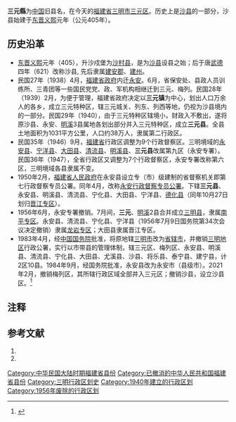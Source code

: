 '''三元縣'''为[[中国|中国]]旧县名，在今天的[[福建省|福建省]][[三明市|三明市]][[三元区|三元区]]。历史上是[[沙县|沙县]]的一部分，沙县始建于[[东晋|东晋]][[义熙_(东晋)|义熙]]元年（公元405年）。

==历史沿革==
*[[东晋|东晋]][[义熙_(东晋)|义熙]]元年（405），升沙戍堡为[[沙村县|沙村县]]，是为[[沙县|沙县]]设县之始；后于唐[[武德|武德]]四年（621）改称沙县, 先后隶属[[建安郡|建安郡]]、[[建州_(唐朝)|建州]]。 
*民国27年（1938）4月，[[福建省政府|福建省政府]]内迁[[永安县_(福建省)|永安]]。6月，省保安处、县政人员训练所、三青团等一些国民党党、政、军机构相继迁到三元、梅列。民国28年（1939）2月，为便于管理，福建省政府决定以'''三元镇'''为中心，划出人口万余人的各乡，成立三元特种区，辖三元城关、列东、列西等地，仍视为沙县境内的一部分。民国29年（1940），由于三元特种区辖境小，财政入不敷出，遂将原沙县、永安、[[明溪县|明溪]]3县属地各划出部分并入三元特种区，成立'''三元县'''。全县土地面积为1031平方公里，人口约38万人，隶属第二行政区。 
*民国35年（1946）9月，[[福建省_(中華民國)|福建省]]行政区调整为9个行政督察区。三明境域的[[永安县_(福建省)|永安县]]、[[宁洋县|宁洋县]]、[[大田县|大田县]]、[[清流县|清流县]]、[[明溪县|明溪县]]、'''三元县'''改属第九区（永安专署）。民国36年（1947），全省行政区又调整为7个行政督察区，永安专署改称第六区，三明境域各县隶属不变。 
*1950年2月，[[福建省人民政府|福建省人民政府]]在永安县设立专（市）级建制的省督察机关即第七行政督察专员公署。同年4月，改称[[永安专区|永安行政督察专员公署]]。下辖'''三元县'''、永安县、明溪县、清流县、宁化县、大田县、宁洋县、[[德化县|德化县]]（同年10月27日划归[[晋江专区|晋江专区]]）。 
*1956年6月，永安专署撤销。7月间，'''三元'''、[[明溪县|明溪]]2县合并成立[[三明县|三明县]]，隶属[[南平专区|南平专区]]。永安县、清流县、宁化县、宁洋县（1956年7月9日国务院第34次会议决定撤销）隶属[[龙岩专区|龙岩专区]]；大田县隶属晋江专区。  
*1983年4月，经[[中华人民共和国国务院|中国国务院]]批准，将原地辖[[三明市|三明市]]改为[[省辖市|省辖市]]，并撤销[[三明地区|三明地区]]行政公署，实行以市带县的管理体制，辖三元区、梅列区、永安县、明溪县、清流县、宁化县、大田县、尤溪县、沙县、将乐县、泰宁县、建宁县，计2区10县。1984年9月，经国务院批准，永安县改为永安市（县级市）。2021年2月，撤销梅列区，其所辖行政区域全部并入三元区；撤销沙县，设立沙县区。<ref>{{cite web |url=http://www.sm.gov.cn/zjsm/smgk12/sqzm/201309/t20130904_224513.htm |title=存档副本 |accessdate=2015-03-27 |deadurl=yes |archiveurl=https://web.archive.org/web/20150924102739/http://www.sm.gov.cn/zjsm/smgk12/sqzm/201309/t20130904_224513.htm |archivedate=2015-09-24 }}</ref>

== 注释 ==

{{Reflist|2}}

== 参考文献 ==
# {{Cite book | author = 戴均良等 | title = 《中国古今地名大词典》 | location = 上海 | publisher = 上海辞书出版社 | date = 2005 | language = zh-hans }}
# {{Cite book | author = 史为乐 | title = 《中华人民共和国政区沿革（1949-2002）》 | location = 北京 | publisher = 人民出版社 | date = 2006 | language = zh-hans }}

{{中華民國福建省行政區劃}}
[[Category:中华民国大陆时期福建省县份|Category:中华民国大陆时期福建省县份]]
[[Category:已撤消的中华人民共和国福建省县份|Category:已撤消的中华人民共和国福建省县份]]
[[Category:三明行政区划史|Category:三明行政区划史]]
[[Category:1940年建立的行政区划|Category:1940年建立的行政区划]]
[[Category:1956年废除的行政区划|Category:1956年废除的行政区划]]
